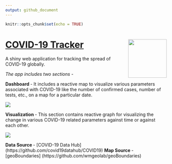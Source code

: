```yaml
---
output: github_document
---
```


```r
knitr::opts_chunk$set(echo = TRUE)
```

# [COVID-19 Tracker](https://chrl3hr5.shinyapps.io/COVID-19_Tracker/) <img src="sticker/sticker.png" align="right" width="120" />

A shiny web application for tracking the spread of COVID-19 globally.

<i> The app includes two sections - </i>

<b> Dashboard </b> - It includes a reactive map to visualize various parameters associated with COVID-19 like the number of confirmed cases, number of tests, etc., on a map for a particular date.

<img src="figures/Dashboard.png" align="center" />

<b> Visualization </b> - This section contains reactive graph for visualizing the change in various COVID-19 related parameters against time or against each other.

<img src="figures/Visualization.png" align="center" />

<b> Data Source </b> - [COVID-19 Data Hub] (https://github.com/covid19datahub/COVID19)
<b> Map Source </b> - [geoBoundaries] (https://github.com/wmgeolab/geoBoundaries)